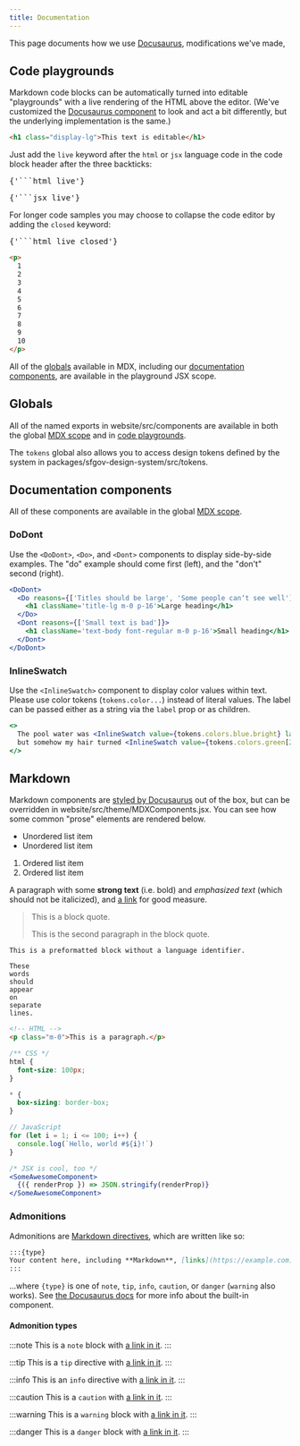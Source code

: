 ```yaml
---
title: Documentation
---
```



This page documents how we use [Docusaurus], modifications we've made,

## Code playgrounds

Markdown code blocks can be automatically turned into editable "playgrounds" with a
live rendering of the HTML above the editor. (We've customized the
[Docusaurus component][code blocks] to look and act a bit differently, but the
underlying implementation is the same.)

```html live
<h1 class="display-lg">This text is editable</h1>
```

Just add the `live` keyword after the `html` or `jsx` language code in the code block
header after the three backticks:

<pre>{'```html live'}</pre>

<pre>{'```jsx live'}</pre>

For longer code samples you may choose to collapse the code editor by adding the
`closed` keyword:

<pre>{'```html live closed'}</pre>

```html live closed
<p>
  1
  2
  3
  4
  5
  6
  7
  8
  9
  10
</p>
```

All of the [globals](#globals) available in MDX, including our
[documentation components](#documentation-components), are available in the playground
JSX scope.

## Globals

All of the named exports in <GitHubFileLink>website/src/components</GitHubFileLink>
are available in both the global [MDX scope] and in [code playgrounds].

The `tokens` global also allows you to access design tokens defined by the system
in <GitHubFileLink>packages/sfgov-design-system/src/tokens</GitHubFileLink>.

## Documentation components

All of these components are available in the global [MDX scope].

### DoDont

Use the `<DoDont>`, `<Do>`, and `<Dont>` components to display side-by-side examples.
The "do" example should come first (left), and the "don't" second (right).

```jsx live
<DoDont>
  <Do reasons={['Titles should be large', 'Some people canʼt see well']}>
    <h1 className='title-lg m-0 p-16'>Large heading</h1>
  </Do>
  <Dont reasons={['Small text is bad']}>
    <h1 className='text-body font-regular m-0 p-16'>Small heading</h1>
  </Dont>
</DoDont>
```

### InlineSwatch

Use the `<InlineSwatch>` component to display color values within text. Please use
color tokens (`tokens.color...`) instead of literal values. The label can be passed
either as a string via the `label` prop or as children.

```jsx live
<>
  The pool water was <InlineSwatch value={tokens.colors.blue.bright} label='blue' />,
  but somehow my hair turned <InlineSwatch value={tokens.colors.green[2]}>green</InlineSwatch>.
</>
```

## Markdown

Markdown components are [styled by Docusaurus][docusaurus styling] out of the box, but
can be overridden in <GitHubFileLink>website/src/theme/MDXComponents.jsx</GitHubFileLink>.
You can see how some common "prose" elements are rendered below.

- Unordered list item
- Unordered list item

1. Ordered list item
1. Ordered list item

A paragraph with some **strong text** (i.e. bold) and _emphasized text_ (which should not
be italicized), and [a link](/) for good measure.

> This is a block quote.
>
> This is the second paragraph in the block quote.

```
This is a preformatted block without a language identifier.

These
words
should
appear
on
separate
lines.
```

```html
<!-- HTML -->
<p class="m-0">This is a paragraph.</p>
```

```css
/** CSS */
html {
  font-size: 100px;
}

* {
  box-sizing: border-box;
}
```

```js
// JavaScript
for (let i = 1; i <= 100; i++) {
  console.log(`Hello, world #${i}!`)
}
```

```jsx
/* JSX is cool, too */
<SomeAwesomeComponent>
  {({ renderProp }) => JSON.stringify(renderProp)}
</SomeAwesomeComponent>
```

### Admonitions

Admonitions are [Markdown directives], which are written like so:

```markdown
:::{type}
Your content here, including **Markdown**, [links](https://example.com), etc.
:::
```

...where `{type}` is one of `note`, `tip`, `info`, `caution`, or `danger` (`warning` also works).
See [the Docusaurus docs](https://docusaurus.io/docs/markdown-features/admonitions) for more info
about the built-in component.

#### Admonition types

:::note
This is a `note` block with [a link in it](/).
:::

:::tip
This is a `tip` directive with [a link in it](/).
:::

:::info
This is an `info` directive with [a link in it](/).
:::

:::caution
This is a `caution` with [a link in it](/).
:::

:::warning
This is a `warning` block with [a link in it](/).
:::

:::danger
This is a `danger` block with [a link in it](/).
:::

[code blocks]: https://docusaurus.io/docs/next/markdown-features/code-blocks
[code playgrounds]: #code-playgrounds
[docusaurus]: https://docusaurus.io/
[docusaurus styling]: https://docusaurus.io/docs/styling-layout
[markdown directives]: https://talk.commonmark.org/t/generic-directives-plugins-syntax/444
[mdx]: https://docusaurus.io/docs/next/markdown-features/react
[mdx scope]: https://docusaurus.io/docs/next/markdown-features/react#mdx-component-scope
